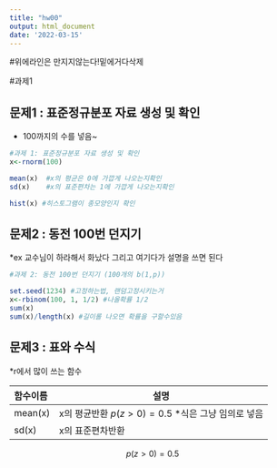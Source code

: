 ```yaml
---
title: "hw00"
output: html_document
date: '2022-03-15'
---
```


#위에라인은 만지지않는다!밑에거다삭제


#과제1

## 문제1 : 표준정규분포 자료 생성 및 확인
* 100까지의 수를 넣음~


```r

#과제 1: 표준정규분포 자료 생성 및 확인
x<-rnorm(100)

mean(x)  #x의 평균은 0에 가깝게 나오는지확인
sd(x)    #x의 표준편차는 1에 가깝게 나오는지확인

hist(x) #히스토그램이 종모양인지 확인
```


## 문제2 : 동전 100번 던지기
*ex 교수님이 하라해서 화났다
그리고 여기다가 설명을 쓰면 된다


```r
#과제 2: 동전 100번 던지기 (100개의 b(1,p))

set.seed(1234) #고정하는법, 랜덤고정시키는거
x<-rbinom(100, 1, 1/2) #나올확률 1/2
sum(x)
sum(x)/length(x) #길이롤 나오면 확률을 구할수있음

```


## 문제3 : 표와 수식

*r에서 많이 쓰는 함수

함수이름|설명
:-------|----------
mean(x) |x의 평균반환 $p(z>0)=0.5$ *식은 그냥 임의로 넣음
sd(x)   |x의 표준편차반환

$$p(z>0)=0.5$$

